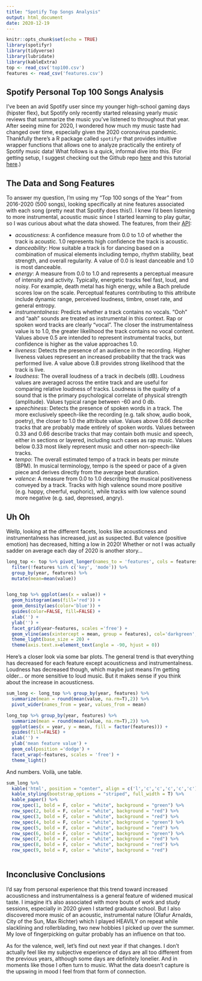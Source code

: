 ```yaml
---
title: "Spotify Top Songs Analysis"
output: html_document
date: 2020-12-19
---
```


```r
knitr::opts_chunk$set(echo = TRUE)
library(spotifyr)
library(tidyverse)
library(lubridate)
library(kableExtra)
top <- read_csv('top100.csv')
features <- read_csv('features.csv')

```

## Spotify Personal Top 100 Songs Analysis

I've been an avid Spotify user since my younger high-school gaming days (hipster flex), but Spotify only recently started releasing yearly music reviews that summarize the music you've listened to throughout that year. After seeing mine for 2020, I wondered how much my music taste had changed over time, especially given the 2020 coronavirus pandemic. Thankfully there's a R package called `spotifyr` that provides intuitive wrapper functions that allows one to analyze practically the entirety of Spotify music data! What follows is a quick, informal dive into this. (For getting setup, I suggest checking out the Github repo [here](https://github.com/charlie86/spotifyr) and this tutorial [here](https://msmith7161.github.io/what-is-speechiness/).)

## The Data and Song Features

To answer my question, I'm using my "Top 100 songs of the Year" from 2016-2020 (500 songs), looking specifically at nine features associated with each song (pretty neat that Spotify does this!). I knew I'd been listening to more instrumental, acoustic music since I started learning to play guitar, so I was curious about what the data showed. The features, from their [API](https://developer.spotify.com/documentation/web-api/reference/tracks/get-audio-features/):

* *acousticness*: A confidence measure from 0.0 to 1.0 of whether the track is acoustic. 1.0 represents high confidence the track is acoustic.
* *danceability*: How suitable a track is for dancing based on a combination of musical elements including tempo, rhythm stability, beat strength, and overall regularity. A value of 0.0 is least danceable and 1.0 is most danceable. 
* *energy*: A measure from 0.0 to 1.0 and represents a perceptual measure of intensity and activity. Typically, energetic tracks feel fast, loud, and noisy. For example, death metal has high energy, while a Bach prelude scores low on the scale. Perceptual features contributing to this attribute include dynamic range, perceived loudness, timbre, onset rate, and general entropy. 
* *instrumentalness*: Predicts whether a track contains no vocals. “Ooh” and “aah” sounds are treated as instrumental in this context. Rap or spoken word tracks are clearly “vocal”. The closer the instrumentalness value is to 1.0, the greater likelihood the track contains no vocal content. Values above 0.5 are intended to represent instrumental tracks, but confidence is higher as the value approaches 1.0.
* *liveness*: Detects the presence of an audience in the recording. Higher liveness values represent an increased probability that the track was performed live. A value above 0.8 provides strong likelihood that the track is live.
* *loudness*: The overall loudness of a track in decibels (dB). Loudness values are averaged across the entire track and are useful for comparing relative loudness of tracks. Loudness is the quality of a sound that is the primary psychological correlate of physical strength (amplitude). Values typical range between -60 and 0 db.
* *speechiness*: Detects the presence of spoken words in a track. The more exclusively speech-like the recording (e.g. talk show, audio book, poetry), the closer to 1.0 the attribute value. Values above 0.66 describe tracks that are probably made entirely of spoken words. Values between 0.33 and 0.66 describe tracks that may contain both music and speech, either in sections or layered, including such cases as rap music. Values below 0.33 most likely represent music and other non-speech-like tracks.
* *tempo*: The overall estimated tempo of a track in beats per minute (BPM). In musical terminology, tempo is the speed or pace of a given piece and derives directly from the average beat duration.
* *valence*: A measure from 0.0 to 1.0 describing the musical positiveness conveyed by a track. Tracks with high valence sound more positive (e.g. happy, cheerful, euphoric), while tracks with low valence sound more negative (e.g. sad, depressed, angry). 

## Uh Oh

Wellp, looking at the different facets, looks like acousticness and instrumentalness has increased, just as suspected. But valence (positive emotion) has decreased, hitting a low in 2020! Whether or not I was actually sadder on average each day of 2020 is another story... 

```r

long_top <- top %>% pivot_longer(names_to = 'features', cols = features$value) %>%
  filter(!features %in% c('key', 'mode')) %>% 
  group_by(year, features) %>%
  mutate(mean=mean(value))


long_top %>% ggplot(aes(x = value)) +
  geom_histogram(aes(fill='red')) +
  geom_density(aes(color='blue')) +
  guides(color=FALSE, fill=FALSE) +
  xlab('') +
  ylab('') +
  facet_grid(year~features, scales ='free') +
  geom_vline(aes(xintercept = mean, group = features), col='darkgreen',size=0.7) +
  theme_light(base_size = 20) +
  theme(axis.text.x=element_text(angle = -90, hjust = 0))

```

Here's a closer look via some bar plots. The general trend is that everything has decreased for each feature except acousticness and instrumentalness. Loudness has decreased though, which maybe just means I'm getting older... or more sensitive to loud music. But it makes sense if you think about the increase in acousticness.

```r

sum_long <- long_top %>% group_by(year, features) %>% 
  summarize(mean = round(mean(value, na.rm=T),2)) %>%
  pivot_wider(names_from = year, values_from = mean)

long_top %>% group_by(year, features) %>% 
  summarize(mean = round(mean(value, na.rm=T),2)) %>% 
  ggplot(aes(x = year, y = mean, fill = factor(features))) +
  guides(fill=FALSE) +
  xlab('') +
  ylab('mean feature value') +
  geom_col(position ='dodge') +
  facet_wrap(~features, scales = 'free') +
  theme_light()

```

And numbers. Voilà, une table.

```r

sum_long %>% 
  kable('html', position = "center", align = c('l','c','c','c','c','c'), full_width=T) %>%
  kable_styling(bootstrap_options = "striped", full_width = T) %>%
  kable_paper() %>%
  row_spec(1, bold = F, color = "white", background = "green") %>%
  row_spec(2, bold = F, color = "white", background = "red") %>%
  row_spec(3, bold = F, color = "white", background = "red") %>%
  row_spec(4, bold = F, color = "white", background = "green") %>%
  row_spec(5, bold = F, color = "white", background = "red") %>%
  row_spec(6, bold = F, color = "white", background = "green") %>%
  row_spec(7, bold = F, color = "white", background = "red") %>%
  row_spec(8, bold = F, color = "white", background = "red") %>%
  row_spec(9, bold = F, color = "white", background = "red")
  
```

## Inconclusive Conclusions

I'd say from personal experience that this trend toward increased acousticness and instrumentalness is a general feature of widened musical taste. I imagine it's also associated with more bouts of work and study sessions, especially in 2020 given I started graduate school. But I also discovered more music of an acoustic, instrumental nature (Olafur Arnalds, City of the Sun, Max Richter) which I played HEAVILY on repeat while slacklining and rollerblading, two new hobbies I picked up over the summer. My love of fingerpicking on guitar probably has an influence on that too.

As for the valence, well, let's find out next year if that changes. I don't actually feel like my subjective experience of days are all too different from the previous years, although some days are definitely lonelier. And in moments like those I often turn to music. What the data doesn't capture is the upswing in mood I feel from that form of connection.